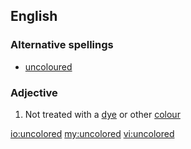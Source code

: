 ==English==

===Alternative spellings===
*[[uncoloured]]

===Adjective===
{{en-adj|-}}

# Not treated with a [[dye]] or other [[colour]]

[[io:uncolored]]
[[my:uncolored]]
[[vi:uncolored]]